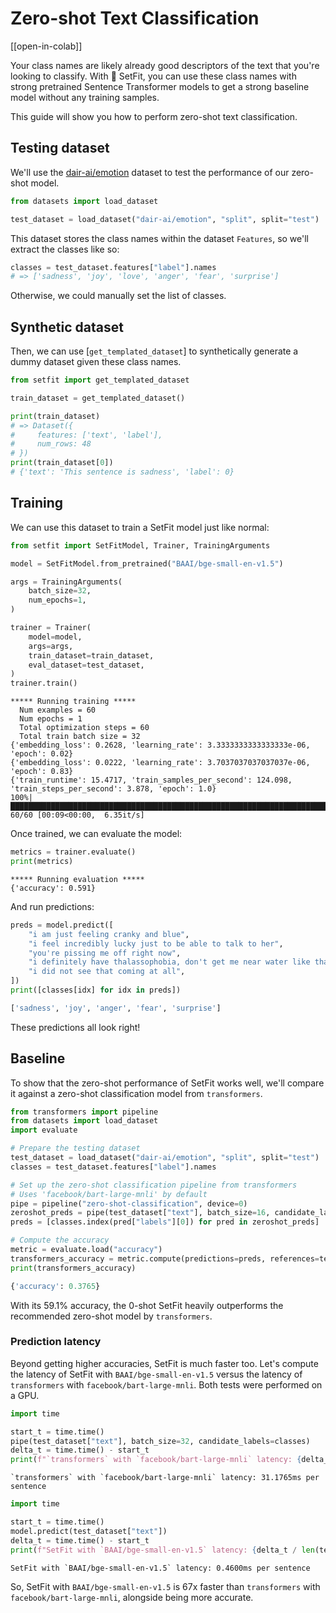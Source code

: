 
# Zero-shot Text Classification

[[open-in-colab]]

Your class names are likely already good descriptors of the text that you're looking to classify. With 🤗 SetFit, you can use these class names with strong pretrained Sentence Transformer models to get a strong baseline model without any training samples.

This guide will show you how to perform zero-shot text classification.

## Testing dataset

We'll use the [dair-ai/emotion](https://huggingface.co/datasets/dair-ai/emotion) dataset to test the performance of our zero-shot model.

```py
from datasets import load_dataset

test_dataset = load_dataset("dair-ai/emotion", "split", split="test")
```

This dataset stores the class names within the dataset `Features`, so we'll extract the classes like so:
```py
classes = test_dataset.features["label"].names
# => ['sadness', 'joy', 'love', 'anger', 'fear', 'surprise']
```
Otherwise, we could manually set the list of classes.

## Synthetic dataset

Then, we can use [`get_templated_dataset`] to synthetically generate a dummy dataset given these class names.

```py
from setfit import get_templated_dataset

train_dataset = get_templated_dataset()
```
```py
print(train_dataset)
# => Dataset({
#     features: ['text', 'label'],
#     num_rows: 48
# })
print(train_dataset[0])
# {'text': 'This sentence is sadness', 'label': 0}
```

## Training

We can use this dataset to train a SetFit model just like normal:

```py
from setfit import SetFitModel, Trainer, TrainingArguments

model = SetFitModel.from_pretrained("BAAI/bge-small-en-v1.5")

args = TrainingArguments(
    batch_size=32,
    num_epochs=1,
)

trainer = Trainer(
    model=model,
    args=args,
    train_dataset=train_dataset,
    eval_dataset=test_dataset,
)
trainer.train()
```
```
***** Running training *****
  Num examples = 60
  Num epochs = 1
  Total optimization steps = 60
  Total train batch size = 32
{'embedding_loss': 0.2628, 'learning_rate': 3.3333333333333333e-06, 'epoch': 0.02}                                                                                 
{'embedding_loss': 0.0222, 'learning_rate': 3.7037037037037037e-06, 'epoch': 0.83}                                                                                 
{'train_runtime': 15.4717, 'train_samples_per_second': 124.098, 'train_steps_per_second': 3.878, 'epoch': 1.0}                                                     
100%|█████████████████████████████████████████████████████████████████████████████████████████████████████████████████████████████| 60/60 [00:09<00:00,  6.35it/s]
```

Once trained, we can evaluate the model:

```py
metrics = trainer.evaluate()
print(metrics)
```
```
***** Running evaluation *****
{'accuracy': 0.591}
```

And run predictions:

```py
preds = model.predict([
    "i am just feeling cranky and blue",
    "i feel incredibly lucky just to be able to talk to her",
    "you're pissing me off right now",
    "i definitely have thalassophobia, don't get me near water like that",
    "i did not see that coming at all",
])
print([classes[idx] for idx in preds])
```
```py
['sadness', 'joy', 'anger', 'fear', 'surprise']
```

These predictions all look right!

## Baseline

To show that the zero-shot performance of SetFit works well, we'll compare it against a zero-shot classification model from `transformers`.

```py
from transformers import pipeline
from datasets import load_dataset
import evaluate

# Prepare the testing dataset
test_dataset = load_dataset("dair-ai/emotion", "split", split="test")
classes = test_dataset.features["label"].names

# Set up the zero-shot classification pipeline from transformers
# Uses 'facebook/bart-large-mnli' by default
pipe = pipeline("zero-shot-classification", device=0)
zeroshot_preds = pipe(test_dataset["text"], batch_size=16, candidate_labels=classes)
preds = [classes.index(pred["labels"][0]) for pred in zeroshot_preds]

# Compute the accuracy
metric = evaluate.load("accuracy")
transformers_accuracy = metric.compute(predictions=preds, references=test_dataset["label"])
print(transformers_accuracy)
```
```py
{'accuracy': 0.3765}
```

With its 59.1% accuracy, the 0-shot SetFit heavily outperforms the recommended zero-shot model by `transformers`.

### Prediction latency

Beyond getting higher accuracies, SetFit is much faster too. Let's compute the latency of SetFit with `BAAI/bge-small-en-v1.5` versus the latency of `transformers` with `facebook/bart-large-mnli`. Both tests were performed on a GPU.

```py
import time

start_t = time.time()
pipe(test_dataset["text"], batch_size=32, candidate_labels=classes)
delta_t = time.time() - start_t
print(f"`transformers` with `facebook/bart-large-mnli` latency: {delta_t / len(test_dataset['text']) * 1000:.4f}ms per sentence")
```
```
`transformers` with `facebook/bart-large-mnli` latency: 31.1765ms per sentence
```

```py
import time

start_t = time.time()
model.predict(test_dataset["text"])
delta_t = time.time() - start_t
print(f"SetFit with `BAAI/bge-small-en-v1.5` latency: {delta_t / len(test_dataset['text']) * 1000:.4f}ms per sentence")
```
```
SetFit with `BAAI/bge-small-en-v1.5` latency: 0.4600ms per sentence
```

So, SetFit with `BAAI/bge-small-en-v1.5` is 67x faster than `transformers` with `facebook/bart-large-mnli`, alongside being more accurate.
